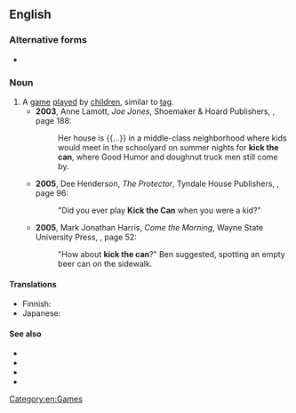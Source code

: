 {{also|kick-the-can}}
==English==
{{wikipedia}}

===Alternative forms===
* {{l|en|kick-the-can}}

===Noun===
{{en-noun|-}}

# A [[game]] [[play]]ed by [[children]], similar to [[tag]].
#* '''2003''', Anne Lamott, ''Joe Jones'', Shoemaker & Hoard Publishers, {{ISBN|1593760035}}, page 188:
#*: Her house is {{...}} in a middle-class neighborhood where kids would meet in the schoolyard on summer nights for '''kick the can''', where Good Humor and doughnut truck men still come by.
#* '''2005''', Dee Henderson, ''The Protector'', Tyndale House Publishers, {{ISBN|1414310595}}, page 96:
#*: "Did you ever play '''Kick the Can''' when you were a kid?"
#* '''2005''', Mark Jonathan Harris, ''Come the Morning'', Wayne State University Press, {{ISBN|0814332412}}, page 52:
#*: "How about '''kick the can'''?" Ben suggested, spotting an empty beer can on the sidewalk.

====Translations====
{{trans-top|children's game}}
* Finnish: {{t+|fi|purkki}}
* Japanese: {{t|ja|缶蹴り|tr=kankeri}}
{{trans-mid}}
{{trans-bottom}}

====See also====
* {{l|en|carry the can}}
* {{l|en|kick at the can}}
* {{l|en|kick the can down the road}}
* {{l|en|lerky}}

[[Category:en:Games]]